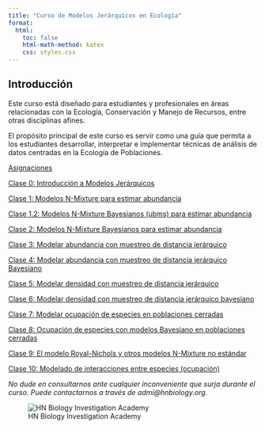 ---
title: "Curso de Modelos Jerárquicos en Ecología"
format:
  html:
    toc: false
    html-math-method: katex
    css: styles.css
---

## Introducción

Este curso está diseñado para estudiantes y profesionales en áreas relacionadas con la Ecología, Conservación y Manejo de Recursos, entre otras disciplinas afines.

El propósito principal de este curso es servir como una guía que permita a los estudiantes desarrollar, interpretar e implementar técnicas de análisis de datos centradas en la Ecología de Poblaciones.

[Asignaciones](Asiganciones.html)

[Clase 0: Introducción a Modelos Jerárquicos](Clase1.html)

[Clase 1: Modelos N-Mixture para estimar abundancia](Clase2.html)

[Clase 1.2: Modelos N-Mixture Bayesianos (ubms) para estimar abundancia](ubms_nMixture.html)

[Clase 2: Modelos N-Mixture Bayesianos para estimar abundancia](spAbundance.html)

[Clase 3: Modelar abundancia con muestreo de distancia jerárquico](Clase3.html)

[Clase 4: Modelar abundancia con muestreo de distancia jerárquico Bayesiano](ubms.html)

[Clase 5: Modelar densidad con muestreo de distancia jerárquico](Clase4.html)

[Clase 6: Modelar densidad con muestreo de distancia jerárquico bayesiano](ubms2.qmd)

[Clase 7: Modelar ocupación de especies en poblaciones cerradas](Clase5.html)

[Clase 8: Ocupación de especies con modelos Bayesiano en poblaciones cerradas](spOcupancy.html)

[Clase 9: El modelo Royal-Nichols y otros modelos N-Mixture no estándar](Clase6.html)

[Clase 10: Modelado de interacciones entre especies (ocupación)](Clase7.html)


*No dude en consultarnos ante cualquier inconveniente que surja durante el curso. Puede contactarnos a través de admi@hnbiology.org.*


![HN Biology Investigation Academy](HN Cursos publicidad/HN Biology Inv large.jpg)



